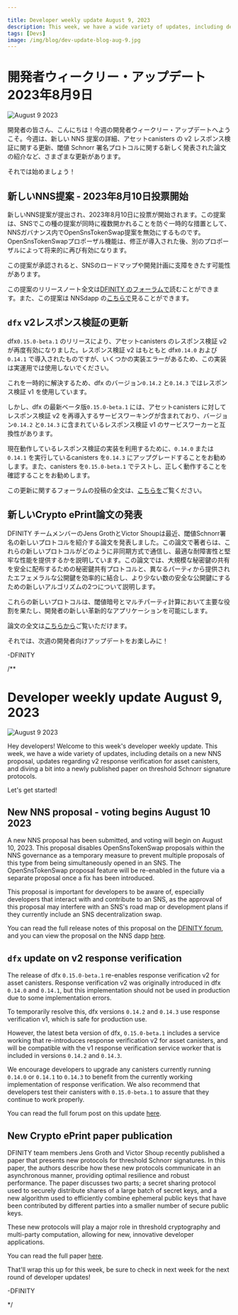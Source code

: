 ```yaml
---

title: Developer weekly update August 9, 2023
description: This week, we have a wide variety of updates, including details on a new NNS proposal, updates regarding v2 response verification for asset canisters, and dive a bit into a newly publish paper on threshold Schnorr signature protocol.
tags: [Devs]
image: /img/blog/dev-update-blog-aug-9.jpg
---
```

# 開発者ウィークリー・アップデート 2023年8月9日

![August 9 2023](../../static/img/blog/dev-update-blog-aug-9.jpg)

開発者の皆さん、こんにちは！今週の開発者ウィークリー・アップデートへようこそ。今週は、新しい NNS 提案の詳細、アセットcanisters の v2 レスポンス検証に関する更新、閾値 Schnorr 署名プロトコルに関する新しく発表された論文の紹介など、さまざまな更新があります。

それでは始めましょう！

## 新しいNNS提案 - 2023年8月10日投票開始

新しいNNS提案が提出され、2023年8月10日に投票が開始されます。この提案は、SNSでこの種の提案が同時に複数開かれることを防ぐ一時的な措置として、NNSガバナンス内でOpenSnsTokenSwap提案を無効にするものです。OpenSnsTokenSwapプロポーザル機能は、修正が導入された後、別のプロポーザルによって将来的に再び有効になります。

この提案が承認されると、SNSのロードマップや開発計画に支障をきたす可能性があります。

この提案のリリースノート全文は[DFINITY のフォーラムで](https://forum.dfinity.org/t/nns-update-august-7-2023/21992)読むことができます。また、この提案は NNSdapp の[こちらで](https://dashboard.internetcomputer.org/proposal/123943)見ることができます。

## `dfx` v2レスポンス検証の更新

dfx`0.15.0-beta.1` のリリースにより、アセットcanisters のレスポンス検証 v2 が再度有効になりました。レスポンス検証 v2 はもともと dfx`0.14.0` および`0.14.1` で導入されたものですが、いくつかの実装エラーがあるため、この実装は実運用では使用しないでください。

これを一時的に解決するため、dfx のバージョン`0.14.2` と`0.14.3` ではレスポンス検証 v1 を使用しています。

しかし、dfx の最新ベータ版`0.15.0-beta.1` には、アセットcanisters に対してレスポンス検証 v2 を再導入するサービスワーキングが含まれており、バージョン`0.14.2` と`0.14.3` に含まれているレスポンス検証 v1 のサービスワーカーと互換性があります。

現在動作しているレスポンス検証の実装を利用するために、`0.14.0` または`0.14.1` を実行しているcanisters を`0.14.3` にアップグレードすることをお勧めします。また、canisters を`0.15.0-beta.1` でテストし、正しく動作することを確認することをお勧めします。

この更新に関するフォーラムの投稿の全文は、[こちらを](https://forum.dfinity.org/t/upcoming-service-worker-rollout-with-v2-response-verification-upgrade-asset-canisters-with-dfx-0-14-3/21738)ご覧ください。

## 新しいCrypto ePrint論文の発表

DFINITY チームメンバーのJens GrothとVictor Shoupは最近、閾値Schnorr署名の新しいプロトコルを紹介する論文を発表しました。この論文で著者らは、これらの新しいプロトコルがどのように非同期方式で通信し、最適な耐障害性と堅牢な性能を提供するかを説明しています。この論文では、大規模な秘密鍵の共有を安全に配布するための秘密鍵共有プロトコルと、異なるパーティから提供されたエフェメラルな公開鍵を効率的に結合し、より少ない数の安全な公開鍵にするための新しいアルゴリズムの2つについて説明します。

これらの新しいプロトコルは、閾値暗号とマルチパーティ計算において主要な役割を果たし、開発者の新しい革新的なアプリケーションを可能にします。

論文の全文は[こちらから](https://eprint.iacr.org/2023/1175?mc_cid=1462bb863c&mc_eid=a324a031ab)ご覧いただけます。

それでは、次週の開発者向けアップデートをお楽しみに！

\-DFINITY

/**


# Developer weekly update August 9, 2023

![August 9 2023](../../static/img/blog/dev-update-blog-aug-9.jpg)

Hey developers! Welcome to this week's developer weekly update. This week, we have a wide variety of updates, including details on a new NNS proposal, updates regarding v2 response verification for asset canisters, and diving a bit into a newly published paper on threshold Schnorr signature protocols. 

Let's get started!

## New NNS proposal - voting begins August 10 2023

A new NNS proposal has been submitted, and voting will begin on August 10, 2023. This proposal disables OpenSnsTokenSwap proposals within the NNS governance as a temporary measure to prevent multiple proposals of this type from being simultaneously opened in an SNS. The OpenSnsTokenSwap proposal feature will be re-enabled in the future via a separate proposal once a fix has been introduced.

This proposal is important for developers to be aware of, especially developers that interact with and contribute to an SNS, as the approval of this proposal may interfere with an SNS's road map or development plans if they currently include an SNS decentralization swap. 

You can read the full release notes of this proposal on the [DFINITY forum](https://forum.dfinity.org/t/nns-update-august-7-2023/21992), and you can view the proposal on the NNS dapp [here](https://dashboard.internetcomputer.org/proposal/123943).

##  `dfx` update on v2 response verification

The release of dfx `0.15.0-beta.1` re-enables response verification v2 for asset canisters. Response verification v2 was originally introduced in dfx `0.14.0` and `0.14.1`, but this implementation should not be used in production due to some implementation errors. 

To temporarily resolve this, dfx versions `0.14.2` and `0.14.3` use response verification v1, which is safe for production use. 

However, the latest beta version of dfx, `0.15.0-beta.1` includes a service working that re-introduces response verification v2 for asset canisters, and will be compatible with the v1 response verification service worker that is included in versions `0.14.2` and `0.14.3`. 

We encourage developers to upgrade any canisters currently running `0.14.0` or `0.14.1` to `0.14.3` to benefit from the currently working implementation of response verification. We also recommend that developers test their canisters with `0.15.0-beta.1` to assure that they continue to work properly. 

You can read the full forum post on this update [here](https://forum.dfinity.org/t/upcoming-service-worker-rollout-with-v2-response-verification-upgrade-asset-canisters-with-dfx-0-14-3/21738).

## New Crypto ePrint paper publication

DFINITY team members Jens Groth and Victor Shoup recently published a paper that presents new protocols for threshold Schnorr signatures. In this paper, the authors describe how these new protocols communicate in an asynchronous manner, providing optimal resilience and robust performance. The paper discusses two parts; a secret sharing protocol used to securely distribute shares of a large batch of secret keys, and a new algorithm used to efficiently combine ephemeral public keys that have been contributed by different parties into a smaller number of secure public keys. 

These new protocols will play a major role in threshold cryptography and multi-party computation, allowing for new, innovative developer applications. 

You can read the full paper [here](https://eprint.iacr.org/2023/1175?mc_cid=1462bb863c&mc_eid=a324a031ab).

That'll wrap this up for this week, be sure to check in next week for the next round of developer updates!

-DFINITY



*/